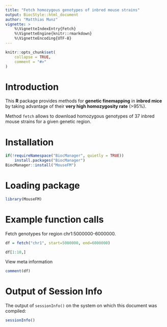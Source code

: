```yaml
---
title: "Fetch homozygous genotypes of inbred mouse strains"
output: BiocStyle::html_document
author: "Matthias Munz"
vignette: >
    %\VignetteIndexEntry{Fetch}
    %\VignetteEngine{knitr::rmarkdown}
    %\VignetteEncoding{UTF-8}
---
```



```r
knitr::opts_chunk$set(
    collapse = TRUE,
    comment = "#>"
)
```

# Introduction
This **R** package provides methods for **genetic finemapping** in **inbred mice** by taking advantage of their **very high homozygosity rate** (>95%).

Method `fetch` allows to download homozygous genotypes of 37 inbred mouse strains for a given genetic region.

# Installation
```r
if(!requireNamespace("BiocManager", quietly = TRUE))
    install.packages("BiocManager")
BiocManager::install("MouseFM")
```

# Loading package
```r
library(MouseFM)
```

# Example function calls
Fetch genotypes for region chr1:5000000-6000000.
```r
df = fetch("chr1", start=5000000, end=6000000)

df[1:10,]
```

View meta information
```r
comment(df)
```


# Output of Session Info
The output of `sessionInfo()` on the system
on which this document was compiled:
```r
sessionInfo()
```
